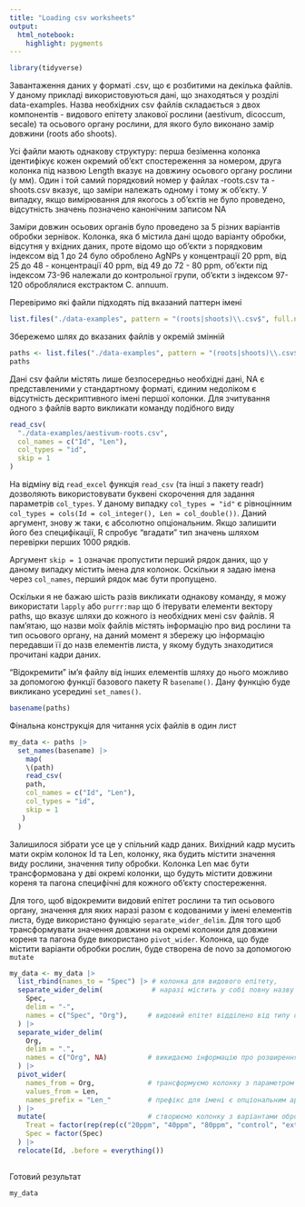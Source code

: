 ---
title: "Loading csv worksheets"
output: 
  html_notebook:
    highlight: pygments
---

```{r}
library(tidyverse)
```

Завантаження даних у форматі .csv, що є розбитими на декілька файлів. У даному прикладі використовуються дані, що знаходяться у розділі data-examples. Назва необхідних csv файлів складається з двох компонентів - видового епітету злакової рослини (aestivum, dicoccum, secale) та осьового органу рослини, для якого було виконано замір довжини (roots або shoots).

Усі файли мають однакову структуру: перша безіменна колонка ідентифікує кожен окремий об'єкт спостереження за номером, друга колонка під назвою Length вказує на довжину осьового органу рослини (у мм). Один і той самий порядковий номер у файлах -roots.csv та -shoots.csv вказує, що заміри належать одному і тому ж об'єкту. У випадку, якщо вимірювання для якогось з об'єктів не було проведено, відсутність значень позначено канонічним записом NA

Заміри довжин осьових органів було проведено за 5 різних варіантів обробки зернівок. Колонка, яка б містила дані щодо варіанту обробки, відсутня у вхідних даних, проте відомо що об'єкти з порядковим індексом від 1 до 24 було оброблено AgNPs у концентрації 20 ppm, від 25 до 48 - концентрації 40 ppm, від 49 до 72 - 80 ppm, об'єкти під індексом 73-96 належали до контрольної групи, об'єкти з індексом 97-120 оброблялися екстрактом C. annuum.

Перевіримо які файли підходять під вказаний паттерн імені

```{r}
list.files("./data-examples", pattern = "(roots|shoots)\\.csv$", full.names = TRUE)
```

Збережемо шлях до вказаних файлів у окремій змінній

```{r}
paths <- list.files("./data-examples", pattern = "(roots|shoots)\\.csv$", full.names = TRUE)
paths
```

Дані csv файли містять лише безпосередньо необхідні дані, NA є представленими у стандартному форматі, єдиним недоліком є відсутність дескриптивного імені першої колонки. Для зчитування одного з файлів варто викликати команду подібного виду

```{r}
read_csv(
  "./data-examples/aestivum-roots.csv",
  col_names = c("Id", "Len"),
  col_types = "id",
  skip = 1
)
```

На відміну від `read_excel` функція `read_csv` (та інші з пакету readr) дозволяють використовувати буквені скорочення для задання параметрів `col_types`. У даному випадку `col_types = "id"` є рівноцінним `col_types = cols(Id = col_integer(), Len = col_double())`. Даний аргумент, знову ж таки, є абсолютно опціональним. Якщо залишити його без специфікації, R спробує "вгадати" тип значень шляхом перевірки перших 1000 рядків.

Аргумент `skip = 1` означає пропустити перший рядок даних, що у даному випадку містить імена для колонок. Оскільки я задаю імена через `col_names`, перший рядок має бути пропущено.

Оскільки я не бажаю шість разів викликати однакову команду, я можу використати `lapply` або `purrr:map` що б ітерувати елементи вектору paths, що вказує шляхи до кожного із необхідних мені csv файлів. Я пам'ятаю, що назви моїх файлів містять інформацію про вид рослини та тип осьового органу, на даний момент я збережу цю інформацію передавши її до назв елементів листа, у якому будуть знаходитися прочитані кадри даних.

"Відокремити" ім'я файлу від інших елементів шляху до нього можливо за допомогою функції базового пакету R `basename()`. Дану функцію буде викликано усередині `set_names()`.

```{r}
basename(paths)
```

Фінальна конструкція для читання усіх файлів в один лист

```{r, echo=TRUE}
my_data <- paths |> 
  set_names(basename) |> 
    map(
    \(path) 
    read_csv(
    path,
    col_names = c("Id", "Len"),
    col_types = "id",
    skip = 1
   )
  )
```

Залишилося зібрати усе це у спільний кадр даних. Вихідний кадр мусить мати окрім колонок Id та Len, колонку, яка будить містити значення виду рослини, значення типу обробки. Колонка Len має бути трансформована у дві окремі колонки, що будуть містити довжини кореня та пагона специфічні для кожного об'єкту спостереження.

Для того, щоб відокремити видовий епітет рослини та тип осьового органу, значення для яких наразі разом є кодованими у імені елементів листа, буде використано функцію `separate_wider_delim`. Для того щоб трансформувати значення довжини на окремі колонки для довжини кореня та пагона буде використано `pivot_wider`. Колонка, що буде містити варіанти обробки рослин, буде створена de novo за допомогою `mutate`

```{r}
my_data <- my_data |> 
  list_rbind(names_to = "Spec") |> # колонка для видового епітету, 
  separate_wider_delim(            # наразі містить у собі повну назву взяту від імені елементів листа
    Spec,
    delim = "-",
    names = c("Spec", "Org"),     # видовий епітет відділено від типу органу
  ) |> 
  separate_wider_delim(
    Org,
    delim = ".",
    names = c("Org", NA)          # викидаємо інформацію про розширення файлу 
  ) |> 
  pivot_wider(
    names_from = Org,             # трансформуємо колонку з параметром довжини
    values_from = Len,
    names_prefix = "Len_"         # префікс для імені є опціональним аргументом
  ) |> 
  mutate(                         # створюємо колонку з варіантами обробки, 
    Treat = factor(rep(rep(c("20ppm", "40ppm", "80ppm", "control", "extract"), each = 24), 3)),                          
    Spec = factor(Spec)
  ) |>  
  relocate(Id, .before = everything())
  
```

Готовий результат

```{r}
my_data
```

